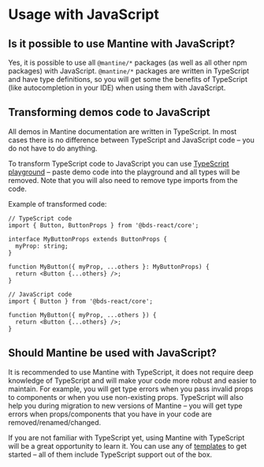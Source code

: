 

# Usage with JavaScript

## Is it possible to use Mantine with JavaScript?

Yes, it is possible to use all `@mantine/*` packages (as well as all other npm packages) with JavaScript.
`@mantine/*` packages are written in TypeScript and have type definitions, so you will get some the benefits
of TypeScript (like autocompletion in your IDE) when using them with JavaScript.

## Transforming demos code to JavaScript

All demos in Mantine documentation are written in TypeScript. In most cases there is no difference between
TypeScript and JavaScript code – you do not have to do anything.

To transform TypeScript code to JavaScript you can use [TypeScript playground](https://www.typescriptlang.org/play?jsx=1&preserveValueImports=false#code/Q)
– paste demo code into the playground and all types will be removed. Note that you will also need
to remove type imports from the code.

Example of transformed code:

```tsx
// TypeScript code
import { Button, ButtonProps } from '@bds-react/core';

interface MyButtonProps extends ButtonProps {
  myProp: string;
}

function MyButton({ myProp, ...others }: MyButtonProps) {
  return <Button {...others} />;
}
```

```tsx
// JavaScript code
import { Button } from '@bds-react/core';

function MyButton({ myProp, ...others }) {
  return <Button {...others} />;
}
```

## Should Mantine be used with JavaScript?

It is recommended to use Mantine with TypeScript, it does not require deep knowledge of TypeScript
and will make your code more robust and easier to maintain. For example, you will get type errors
when you pass invalid props to components or when you use non-existing props. TypeScript will also
help you during migration to new versions of Mantine – you will get type errors when props/components
that you have in your code are removed/renamed/changed.

If you are not familiar with TypeScript yet, using Mantine with TypeScript will be a great opportunity
to learn it. You can use any of [templates](/getting-started) to get started – all of them include
TypeScript support out of the box.
